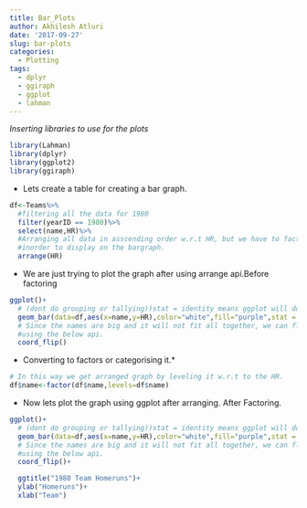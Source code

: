 ```yaml
---
title: Bar_Plots
author: Akhilesh Atluri
date: '2017-09-27'
slug: bar-plots
categories:
  - Plotting
tags:
  - dplyr
  - ggiraph
  - ggplot
  - lahman
---
```



_Inserting libraries to use for the plots_
```r
library(Lahman)
library(dplyr)
library(ggplot2)
library(ggiraph)

```

* Lets create a table for creating a bar graph.



```r
df<-Teams%>%
  #filtering all the data for 1980 
  filter(yearID == 1980)%>%
  select(name,HR)%>%
  #Arranging all data in asscending order w.r.t HR, but we have to factor the level
  #inorder to display on the bargraph.
  arrange(HR)
```

* We are just trying to plot the graph after using arrange api.Before factoring

```r
ggplot()+
  # (dont do grouping or tallying))stat = identity means ggplot will do tallying for us.
  geom_bar(data=df,aes(x=name,y=HR),color="white",fill="purple",stat = "identity")+
  # Since the names are big and it will not fit all together, we can flip it over
  #using the below api.
  coord_flip()
```


* Converting to factors or categorising it.*
```r
# In this way we get arranged graph by leveling it w.r.t to the HR.
df$name<-factor(df$name,levels=df$name)
```


* Now lets plot the graph using ggplot after arranging. After Factoring.

```r
ggplot()+
  # (dont do grouping or tallying))stat = identity means ggplot will do tallying for us.
  geom_bar(data=df,aes(x=name,y=HR),color="white",fill="purple",stat = "identity")+
  # Since the names are big and it will not fit all together, we can flip it over
  #using the below api.
  coord_flip()+

  ggtitle("1980 Team Homeruns")+
  ylab("Homeruns")+
  xlab("Team")
  
```





